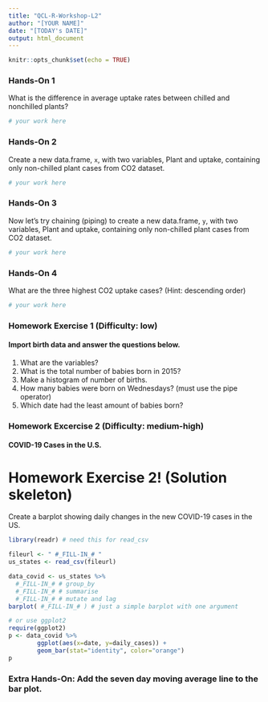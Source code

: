```yaml
---
title: "QCL-R-Workshop-L2"
author: "[YOUR NAME]"
date: "[TODAY's DATE]"
output: html_document
---
```


```r
knitr::opts_chunk$set(echo = TRUE)
```

### Hands-On 1
What is the difference in average uptake rates between chilled and nonchilled plants?
```r
# your work here
```

### Hands-On 2
Create a new data.frame, `x`, with two variables, Plant and uptake, containing only non-chilled plant cases from CO2 dataset.
```r
# your work here
```

### Hands-On 3
Now let's try chaining (piping) to create a new data.frame, `y`, with two variables, Plant and uptake, containing only non-chilled plant cases from CO2 dataset.
```r
# your work here
```

### Hands-On 4
What are the three highest CO2 uptake cases? (Hint: descending order)
```r
# your work here
```

### Homework Exercise 1 (Difficulty: low)
#### Import birth data and answer the questions below.
1. What are the variables?
2. What is the total number of babies born in 2015?
3. Make a histogram of number of births.  
4. How many babies were born on Wednesdays? (must use the pipe operator)
5. Which date had the least amount of babies born?

### Homework Excercise 2 (Difficulty: medium-high) 
#### COVID-19 Cases in the U.S.

Homework Exercise 2! (Solution skeleton)
========================================================
Create a barplot showing daily changes in the new COVID-19 cases in the US.

```r
library(readr) # need this for read_csv

fileurl <- " #_FILL-IN_# "
us_states <- read_csv(fileurl) 

data_covid <- us_states %>% 
  #_FILL-IN_# # group_by
  #_FILL-IN_# # summarise
  #_FILL-IN_# # mutate and lag
barplot( #_FILL-IN_# ) # just a simple barplot with one argument 

# or use ggplot2 
require(ggplot2)
p <- data_covid %>% 
        ggplot(aes(x=date, y=daily_cases)) + 
        geom_bar(stat="identity", color="orange")
p
```
  
### Extra Hands-On: Add the seven day moving average line to the bar plot.
